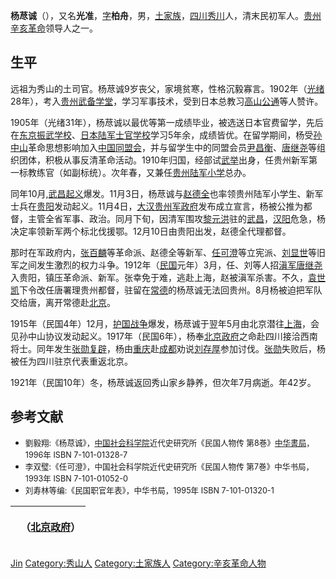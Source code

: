 '''杨荩诚'''（{{bd|1880年||1922年|7月|}}），又名'''光准'''，[[表字|字]]'''柏舟'''，男，[[土家族|土家族]]，[[四川省|四川]][[秀山土家族苗族自治县|秀川]]人，清末民初军人。[[贵州省|贵州]][[辛亥革命|辛亥革命]]领导人之一。

== 生平 ==
远祖为秀山的土司官。杨荩诚9岁丧父，家境贫寒，性格沉毅寡言。1902年（[[光绪|光绪]]28年），考入[[贵州武备学堂|贵州武备学堂]]，学习军事技术，受到日本总教习[[高山公通|高山公通]]等人赞许。

1905年（光绪31年），杨荩诚以最优等第一成绩毕业，被选送日本官费留学，先后在[[东京振武学校|东京振武学校]]、[[日本陆军士官学校|日本陆军士官学校]]学习5年余，成绩皆优。在留学期间，杨受[[孙中山|孙中山]]革命思想影响加入[[中国同盟会|中国同盟会]]，并与留学生中的同盟会员[[尹昌衡|尹昌衡]]、[[唐继尧|唐继尧]]等组织团体，积极从事反清革命活动。1910年归国，经部试[[武举|武举]]出身，任贵州新军第一标教练官（如副标统）。次年春，又兼任[[贵州陆军小学|贵州陆军小学]]总办。

同年10月,[[武昌起义|武昌起义]]爆发。11月3日，杨荩诚与[[赵德全_(1883年)|赵德全]]也率领贵州陆军小学生、新军士兵在[[贵阳市|贵阳]]发动起义。11月4日，[[大汉贵州军政府|大汉贵州军政府]]发布成立宣言，杨被公推为都督，主管全省军事、政治。同月下旬，因清军围攻[[黎元洪|黎元洪]]驻的[[武昌区|武昌]]，[[汉阳区|汉阳]]危急，杨决定率领新军两个标北伐援鄂。12月10日由贵阳出发，赵德全代理都督。

那时在军政府内，[[张百麟|张百麟]]等革命派、赵德全等新军、[[任可澄|任可澄]]等立宪派、[[刘显世|刘显世]]等旧军之间发生激烈的权力斗争。1912年（[[民国纪元|民国]]元年）3月，任、刘等人招[[滇军|滇军]][[唐继尧|唐继尧]]入贵阳，镇压革命派、新军。张幸免于难，逃赴上海，赵被滇军杀害。不久，[[袁世凯|袁世凯]]下令改任唐署理贵州都督，驻留在[[常德市|常德]]的杨荩诚无法回贵州。8月杨被迫把军队交给唐，离开常德赴[[北京市|北京]]。

1915年（民国4年）12月，[[护国战争|护国战争]]爆发，杨荩诚于翌年5月由北京潜往[[上海市|上海]]，会见孙中山协议发动起义。1917年（民国6年），杨奉[[北洋政府|北京政府]]之命赴四川接洽西南将士。同年发生[[张勋复辟|张勋复辟]]，杨由[[重庆市|重庆]]赴[[成都市|成都]]劝说[[刘存厚|刘存厚]]参加讨伐。[[張勳|张勋]]失败后，杨被任为四川驻京代表重返北京。

1921年（民国10年）冬，杨荩诚返回秀山家乡静养，但次年7月病逝。年42岁。

== 参考文献 ==
* <span style="font-size:90%;">劉毅翔:《杨荩诚》，[[中国社会科学院|中国社会科学院]]近代史研究所《民国人物传 第8巻》[[中华書局|中华書局]]，1996年 ISBN 7-101-01328-7</span>
* <span style="font-size:90%;">李双璧:《任可澄》，中国社会科学院近代史研究所《民国人物传 第7巻》中华书局，1993年 ISBN 7-101-01052-0</span>
* <span style="font-size:90%;">刘寿林等编:《民国职官年表》，中华书局，1995年 ISBN 7-101-01320-1</span>

{| class="wikitable" style="margin:0 auto"
|- 
!　{{CHN1912}}（[[中华民国北京政府|北京政府]]）
{{先代次代|[[貴州省_（中華民国）|貴州]]都督|<small>1911年11月 - 1912年4月</small>|（創設）|[[唐继尧|唐继尧]]}}
|}

{{贵州行政长官|北}}

{{Authority control}}
{{DEFAULTSORT:Yang杨}}
[[Category:杨姓|Jin]]
[[Category:秀山人|Category:秀山人]]
[[Category:土家族人|Category:土家族人]]
[[Category:辛亥革命人物|Category:辛亥革命人物]]